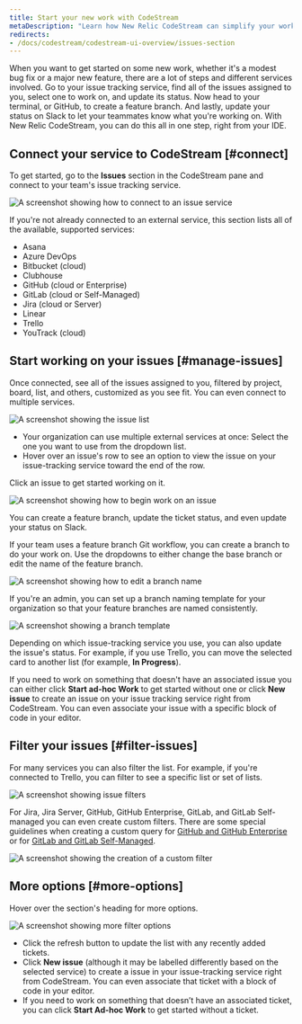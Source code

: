 ```yaml
---
title: Start your new work with CodeStream
metaDescription: "Learn how New Relic CodeStream can simplify your workflow."
redirects:
- /docs/codestream/codestream-ui-overview/issues-section
---
```










When you want to get started on some new work, whether it's a modest bug fix or a major new feature, there are a lot of steps and different services involved. Go to your issue tracking service, find all of the issues assigned to you, select one to work on, and update its status. Now head to your terminal, or GitHub, to create a feature branch. And lastly, update your status on Slack to let your teammates know what you're working on. With New Relic CodeStream, you can do this all in one step, right from your IDE.

## Connect your service to CodeStream [#connect]

To get started, go to the **Issues** section in the CodeStream pane and connect to your team's issue tracking service.

<img
  title="issue service"
  alt="A screenshot showing how to connect to an issue service"
  src={issuesSectionConnect}
/>

If you're not already connected to an external service, this section lists all of the available, supported services:

* Asana
* Azure DevOps
* Bitbucket (cloud)
* Clubhouse
* GitHub (cloud or Enterprise)
* GitLab (cloud or Self-Managed)
* Jira (cloud or Server)
* Linear
* Trello
* YouTrack (cloud)

## Start working on your issues [#manage-issues]

Once connected, see all of the issues assigned to you, filtered by project, board, list, and others, customized as you see fit. You can even connect to multiple services.

<img
  title="issue list"
  alt="A screenshot showing the issue list"
  src={issuesSectionBacklog}
/>

* Your organization can use multiple external services at once: Select the one you want to use from the dropdown list.
* Hover over an issue's row to see an option to view the issue on your issue-tracking service toward the end of the row.

Click an issue to get started working on it.

<img
  title="start work"
  alt="A screenshot showing how to begin work on an issue"
  src={startWork2}
/>

You can create a feature branch, update the ticket status, and even update your status on Slack.

If your team uses a feature branch Git workflow, you can create a branch to do your work on. Use the dropdowns to either change the base branch or edit the name of the feature branch.

<img
  title="branch options"
  alt="A screenshot showing how to edit a branch name"
  src={startWorkBranchOptions}
/>

If you're an admin, you can set up a branch naming template for your organization so that your feature branches are named consistently.

<img
  title="branch template"
  alt="A screenshot showing a branch template"
  src={startWorkBranchTemplate2}
/>

Depending on which issue-tracking service you use, you can also update the issue's status. For example, if you use Trello, you can move the selected card to another list (for example, **In Progress**).

If you need to work on something that doesn't have an associated issue you can either click **Start ad-hoc Work** to get started without one or click **New issue** to create an issue on your issue tracking service right from CodeStream. You can even associate your issue with a specific block of code in your editor.

## Filter your issues [#filter-issues]

For many services you can also filter the list. For example, if you're connected to Trello, you can filter to see a specific list or set of lists.

<img
  alt="A screenshot showing issue filters"
  src={issuesFilter}
/>

For Jira, Jira Server, GitHub, GitHub Enterprise, GitLab, and GitLab Self-managed you can even create custom filters. There are some special guidelines when creating a custom query for [GitHub and GitHub Enterprise](/docs/codestream/codestream-ui-overview/pull-requests-section/#github) or for [GitLab and GitLab Self-Managed](/docs/codestream/codestream-ui-overview/pull-requests-section/#gitlab).

<img
  title="custom-filter"
  alt="A screenshot showing the creation of a custom filter"
  src={issuesCustomFilter}
/>

## More options [#more-options]

Hover over the section's heading for more options.

<img
  title="more-options"
  alt="A screenshot showing more filter options"
  src={issuesSectionHeader}
/>

* Click the refresh button to update the list with any recently added tickets.
* Click **New issue** (although it may be labelled differently based on the selected service) to create a issue in your issue-tracking service right from CodeStream. You can even associate that ticket with a block of code in your editor.
* If you need to work on something that doesn’t have an associated ticket, you can click **Start Ad-hoc Work** to get started without a ticket.
